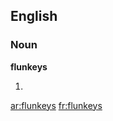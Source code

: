 ==English==

===Noun===
'''flunkeys'''

# {{alternative plural of|flunkey|[[flunkies]]}}

[[ar:flunkeys]]
[[fr:flunkeys]]